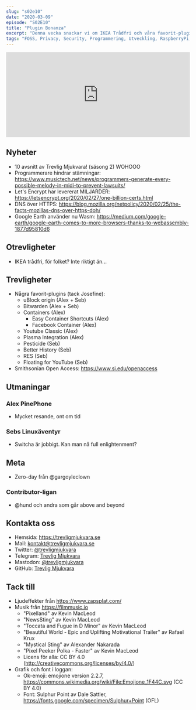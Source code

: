 ```yaml
---
slug: "s02e10"
date: "2020-03-09"
episode: "S02E10"
title: "Plugin Bonanza"
excerpt: "Denna vecka snackar vi om IKEA Trådfri och våra favorit-plugins. Google Earth, Mozillas DOH och andra nyheter."
tags: "FOSS, Privacy, Security, Programmering, Utveckling, RaspberryPi, PinePhone, Technology, Linux, Open Source, DOH, DNS over HTTPS, Google Earth, Wasm, webassembly, IKEA, trådfri, browser plugins, Smithsonian Open Access"
---
```



<SEO title="S02E10 - Plugin Bonanza" />
<div style="width: 100%;">
  <iframe
    src="https://open.spotify.com/embed-podcast/episode/51sl0FOMkTAyfo96poG19G"
    width="100%"
    height="232"
    frameborder="0"
    allowtransparency="true"
    allow="encrypted-media"
  ></iframe>
</div>

## Nyheter
- 10 avsnitt av Trevlig Mjukvara! (säsong 2) WOHOOO
- Programmerare hindrar stämningar: https://www.musictech.net/news/programmers-generate-every-possible-melody-in-midi-to-prevent-lawsuits/
- Let's Encrypt har levererat MILJARDER: https://letsencrypt.org/2020/02/27/one-billion-certs.html
- DNS över HTTPS: https://blog.mozilla.org/netpolicy/2020/02/25/the-facts-mozillas-dns-over-https-doh/
- Google Earth använder nu Wasm: https://medium.com/google-earth/google-earth-comes-to-more-browsers-thanks-to-webassembly-1877d95810d6

## Otrevligheter
- IKEA trådfri, för folket? Inte riktigt än...

## Trevligheter
- Några favorit-plugins (tack Josefine):
  - uBlock origin (Alex + Seb)
  - Bitwarden (Alex + Seb)
  - Containers (Alex)
    - Easy Container Shortcuts (Alex)
    - Facebook Container (Alex)
  - Youtube Classic (Alex)
  - Plasma Integration (Alex)
  - Pesticide (Seb)
  - Better History (Seb)
  - RES (Seb)
  - Floating for YouTube (Seb)
- Smithsonian Open Access: https://www.si.edu/openaccess

## Utmaningar
### Alex PinePhone
- Mycket resande, ont om tid

### Sebs Linuxäventyr
- Switcha är jobbigt. Kan man nå full enlightenment?

## Meta
- Zero-day från @gargoyleclown

### Contributor-ligan
- @hund och andra som går above and beyond

## Kontakta oss
- Hemsida: https://trevligmjukvara.se
- Mail: kontakt@trevligmjukvara.se
- Twitter: [@trevligmjukvara](https://twitter.com/trevligmjukvara)
- Telegram: [Trevlig Mjukvara](https://t.me/trevligmjukvara)
- Mastodon: [@trevligmjukvara](https://mastodon.linuxkompis.se/@trevligmjukvara)
- GitHub: [Trevlig Mjukvara](https://github.com/trevligmjukvara)

## Tack till
- Ljudeffekter från https://www.zapsplat.com/
- Musik från https://filmmusic.io
  - "Pixelland" av Kevin MacLeod
  - "NewsSting" av Kevin MacLeod
  - "Toccata and Fugue in D Minor" av Kevin MacLeod
  - "Beautiful World - Epic and Uplifting Motivational Trailer" av Rafael Krux
  - "Mystical Sting" av Alexander Nakarada
  - "Pixel Peeker Polka - Faster" av Kevin MacLeod
  - Licens för alla: CC BY 4.0 (http://creativecommons.org/licenses/by/4.0/)
- Grafik och font i loggan:
  - Ok-emoji: emojione version 2.2.7, https://commons.wikimedia.org/wiki/File:Emojione_1F44C.svg (CC BY 4.0)
  - Font: Sulphur Point av Dale Sattler, https://fonts.google.com/specimen/Sulphur+Point (OFL)

